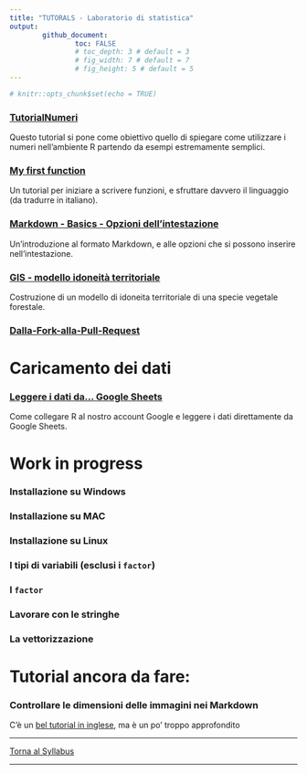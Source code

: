 ```yaml
---
title: "TUTORALS - Laboratorio di statistica"
output: 
        github_document:
                toc: FALSE
                # toc_depth: 3 # default = 3
                # fig_width: 7 # default = 7
                # fig_height: 5 # default = 5
---
```


```r
# knitr::opts_chunk$set(echo = TRUE)
```

### [TutorialNumeri](https://github.com/lucamoca22/TutorialNumeri)

Questo tutorial si pone come obiettivo quello di spiegare come utilizzare i numeri nell'ambiente R partendo da esempi estremamente semplici.

### [My first function](https://github.com/saveriofrancini/My_first_function)

Un tutorial per iniziare a scrivere funzioni, e sfruttare davvero il linguaggio (da tradurre in italiano).

### [Markdown - Basics - Opzioni dell'intestazione](https://github.com/CBUFLM/RCourse_assignments)

Un'introduzione al formato Markdown, e alle opzioni che si possono inserire nell'intestazione.

### [GIS - modello idoneità territoriale](https://github.com/GregorioFantoni/tutorial-modello-idoneita-territoriale)

Costruzione di un modello di idoneita territoriale di una specie vegetale forestale.

### [Dalla-Fork-alla-Pull-Request](https://github.com/eliavangi/Dalla-Fork-alla-Pull-Request)


# Caricamento dei dati

### [Leggere i dati da... Google Sheets](google_sheets/)

Come collegare R al nostro account Google e leggere i dati direttamente da Google Sheets.

# Work in progress

### Installazione su Windows

### Installazione su MAC

### Installazione su Linux

### I tipi di variabili (esclusi i `factor`)

### I `factor`

### Lavorare con le stringhe

### La vettorizzazione

# Tutorial ancora da fare:

### Controllare le dimensioni delle immagini nei Markdown 

C'è un [bel tutorial in inglese](https://www.zevross.com/blog/2017/06/19/tips-and-tricks-for-working-with-images-and-figures-in-r-markdown-documents/), ma è un po' troppo approfondito


---

<div align="center">
[Torna al Syllabus](../README.md)
</div>
---


